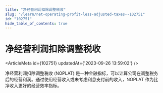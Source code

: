 ```yaml
---
title: "净经营利润扣除调整税收"
slug: "/learn/net-operating-profit-less-adjusted-taxes--102751"
id: "102751"
hide_table_of_contents: true
---
```



# 净经营利润扣除调整税收

<ArticleMeta id={102751} updatedAt={'2023-09-26 13:59:02'} />
<div className='border-solid border-b border-t-0 my-4 border-[var(--ifm-color-gray-300)]' />

净经营利润扣除调整税收 (NOPLAT) 是一种金融指标，可以计算公司在调整税务后的经营利润。通过使用经营收入或未考虑利息支付前的收入，NOPLAT 作为比净收入更好的经营效率指标。
